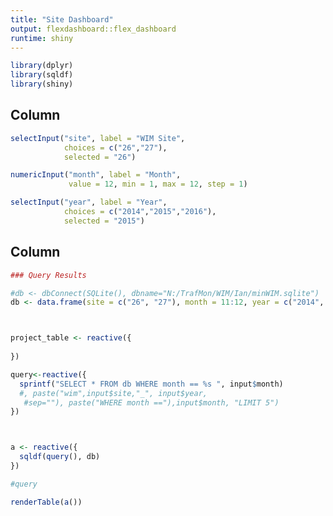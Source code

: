 ```yaml
---
title: "Site Dashboard"
output: flexdashboard::flex_dashboard
runtime: shiny
---
```


```r
library(dplyr)
library(sqldf)
library(shiny)
```


Column {.sidebar}       
---------------------------------------------

```r
selectInput("site", label = "WIM Site",
            choices = c("26","27"),
            selected = "26")

numericInput("month", label = "Month",
             value = 12, min = 1, max = 12, step = 1)

selectInput("year", label = "Year",
            choices = c("2014","2015","2016"),
            selected = "2015")    

```

Column
-----------------------------------------------------------------------

```r
### Query Results

#db <- dbConnect(SQLite(), dbname="N:/TrafMon/WIM/Ian/minWIM.sqlite")
db <- data.frame(site = c("26", "27"), month = 11:12, year = c("2014", "2015"), stringsAsFactors = FALSE)



project_table <- reactive({
    
})

query<-reactive({
  sprintf("SELECT * FROM db WHERE month == %s ", input$month) 
  #, paste("wim",input$site,"_", input$year,
   #sep=""), paste("WHERE month =="),input$month, "LIMIT 5")
})



a <- reactive({
  sqldf(query(), db)
})

#query

renderTable(a())
```

